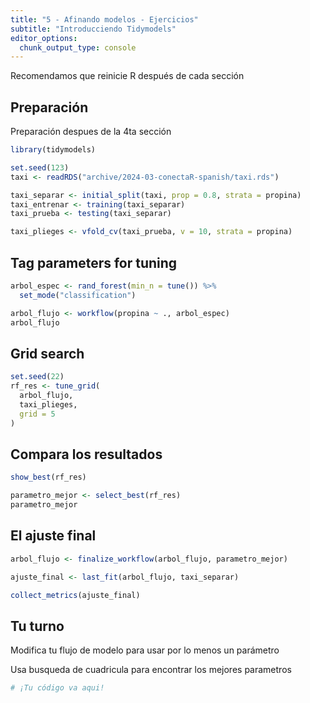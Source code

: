 ```yaml
---
title: "5 - Afinando modelos - Ejercicios"
subtitle: "Introducciendo Tidymodels"
editor_options: 
  chunk_output_type: console
---
```


Recomendamos que reinicie R después de cada sección

## Preparación

Preparación despues de la 4ta sección

```r
library(tidymodels)

set.seed(123)
taxi <- readRDS("archive/2024-03-conectaR-spanish/taxi.rds")

taxi_separar <- initial_split(taxi, prop = 0.8, strata = propina)
taxi_entrenar <- training(taxi_separar)
taxi_prueba <- testing(taxi_separar)

taxi_plieges <- vfold_cv(taxi_prueba, v = 10, strata = propina)
```

## Tag parameters for tuning

```r
arbol_espec <- rand_forest(min_n = tune()) %>% 
  set_mode("classification")

arbol_flujo <- workflow(propina ~ ., arbol_espec)
arbol_flujo
```

## Grid search

```r
set.seed(22)
rf_res <- tune_grid(
  arbol_flujo,
  taxi_plieges,
  grid = 5
)
```

## Compara los resultados

```r
show_best(rf_res)

parametro_mejor <- select_best(rf_res)
parametro_mejor
```

## El ajuste final

```r
arbol_flujo <- finalize_workflow(arbol_flujo, parametro_mejor)

ajuste_final <- last_fit(arbol_flujo, taxi_separar) 

collect_metrics(ajuste_final)
```

## Tu turno

Modifica tu flujo de modelo para usar por lo menos un parámetro

Usa busqueda de cuadricula para encontrar los mejores parametros

```r
# ¡Tu código va aqui!

```
